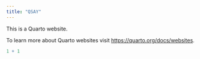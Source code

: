 ```yaml
---
title: "QSAY"
---
```


This is a Quarto website.

To learn more about Quarto websites visit <https://quarto.org/docs/websites>.

```r
1 + 1
```
